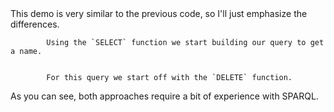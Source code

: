 
<Content>
    This demo is very similar to the previous code, so I'll just emphasize the differences.
</Content>

<Code language="tsx" id="SPARQLBuilderDemo" code={demoCode} className="line-numbers">
    <CodeStep lines={["21-24"]} title="Building SELECT query">
        Using the `SELECT` function we start building our query to get a name.
    </CodeStep>
    <CodeStep lines={["43-46"]} title="Building UPDATE query">
        For this query we start off with the `DELETE` function.
    </CodeStep>
</Code>

<Content>
    As you can see, both approaches require a bit of experience with SPARQL.
</Content>
